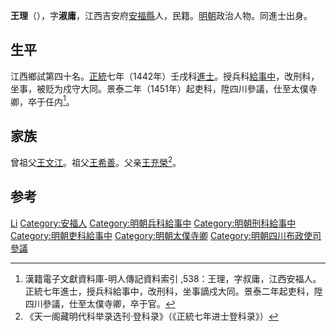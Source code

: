 {{Otheruses|other=名为王理的其他人物|王理}}

'''王理'''（{{bd|1404年||？}}），字'''淑庸'''，江西吉安府[[安福縣|安福縣]]人，民籍。[[明朝|明朝]]政治人物。同進士出身。

== 生平 ==
江西鄉試第四十名。[[正统_(年号)|正統]]七年（1442年）壬戌科[[進士|進士]]。授兵科[[給事中|給事中]]，改刑科，坐事，被贬为戍守大同。景泰二年（1451年）起吏科，陞四川參議，仕至太僕寺卿，卒于任内<ref>漢籍電子文獻資料庫-明人傳記資料索引 ,538：王理，字叔庸，江西安福人。正統七年進士，授兵科給事中，改刑科，坐事謫戍大同。景泰二年起吏科，陞四川參議，仕至太僕寺卿，卒于官。</ref>。

== 家族 ==
曾祖父[[王文江|王文江]]。祖父[[王希善|王希善]]。父亲[[王充榮|王充榮]]<ref>《天一阁藏明代科举录选刊·登科录》（《正統七年进士登科录》）</ref>。
	
== 参考 ==
{{reflist}}

{{正統七年壬戌科殿試金榜}}

{{Authority control}}
{{DEFAULTSORT:Wang王}}
[[Category:王姓|Li]]
[[Category:安福人|Category:安福人]]
[[Category:明朝兵科給事中|Category:明朝兵科給事中]]
[[Category:明朝刑科給事中|Category:明朝刑科給事中]]
[[Category:明朝吏科給事中|Category:明朝吏科給事中]]
[[Category:明朝太僕寺卿|Category:明朝太僕寺卿]]
[[Category:明朝四川布政使司參議|Category:明朝四川布政使司參議]]

{{明朝人物小作品}}